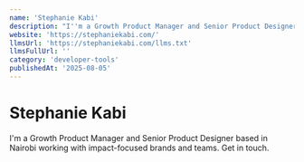 ```yaml
---
name: 'Stephanie Kabi'
description: "I''m a Growth Product Manager and Senior Product Designer based in Nairobi working with impact-focused brands and teams. Get in touch."
website: 'https://stephaniekabi.com/'
llmsUrl: 'https://stephaniekabi.com/llms.txt'
llmsFullUrl: ''
category: 'developer-tools'
publishedAt: '2025-08-05'
---
```


# Stephanie Kabi

I'm a Growth Product Manager and Senior Product Designer based in Nairobi working with impact-focused brands and teams. Get in touch.
